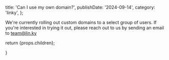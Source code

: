 
  title: 'Can I use my own domain?',
  publishDate: '2024-09-14',
  category: 'linky',
};

We're currently rolling out custom domains to a select group of users. If you're interested in trying it out, please reach out to us by sending an email to team@lin.ky

return <ArticleTemplate meta={metadata}>{props.children}</ArticleTemplate>;

}
